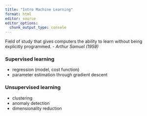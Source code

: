 ```yaml
---
title: "Intro Machine Learning"
format: html
editor: source
editor_options: 
  chunk_output_type: console
---
```



Field of study that gives computers the ability to learn without being 
explicitly programmed. - *Arthur Samuel (1959)*


### Supervised learning

* regression (model, cost function)
* parameter estimation through gradient descent


### Unsupervised learning
 
* clustering
* anomaly detection
* dimensionality reduction

